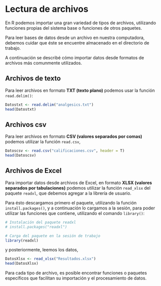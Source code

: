 # Lectura de archivos

En R podemos importar una gran variedad de tipos de archivos, utilizando funciones propias del sistema base o funciones de otros paquetes. 

Para leer bases de datos desde un archivo en nuestra computadora, debemos cuidar que éste se encuentre almacenado en el directorio de trabajo.

A continuación se describé cómo importar datos desde formatos de archivos más comunmente utilizados.

## Archivos de texto

Para leer archivos en formato **TXT (texto plano)** podemos usar la función `read.delim()`:

```r
Datostxt <- read.delim("analgesics.txt")
head(Datostxt)
```

## Archivos csv

Para leer archivos en formato **CSV (valores separados por comas)** podemos utilizar la función `read.csv`,

```r
Datoscsv <- read.csv("calificaciones.csv", header = T)
head(Datoscsv)
```

## Archivos de Excel

Para importar datos desde archivos de Excel, en formato **XLSX (valores separados por tabulaciones)** podemos utilizar la función `read_xlsx` del paquete `readxl`, que debemos agregar a la librería de usuario. 

Para ésto descargamos primero el paquete, utilizando la función `install.packages()`, y a continuación lo cargamos a la sesión, para poder utilizar las funciones que contiene, utilizando el comando `library()`:

```r
# Instalación del paquete readxl
# install.packages("readxl")

# Carga del paquete en la sesión de trabajo
library(readxl)
```


y posteriormente, leemos los datos,

```r
DatosXlsx <- read_xlsx("Resultados.xlsx")
head(DatosXlsx)
```

Para cada tipo de archivo, es posible encontrar funciones o paquetes específicos que facilitan su importación y el procesamiento de datos.


